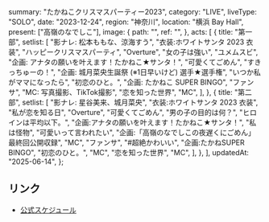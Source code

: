   summary: "たかねこクリスマスパーティー2023",
  category: "LIVE",
  liveType: "SOLO",
  date: "2023-12-24",
  region: "神奈川",
  location: "横浜 Bay Hall",
  present: ["高嶺のなでしこ"],
  image: {
    path: "",
    ref: "",
  },
  acts: [
    {
      title: "第一部",
      setlist: [
        "影ナレ: 松本ももな、涼海すう",
        "衣装:ホワイトサンタ 2023 衣装",
        "ハッピークリスマスパーティ",
        "Overture",
        "女の子は強い",
        "ユメムスビ",
        "企画: アナタの願いを叶えます！たかねこ★サンタ！",
        "可愛くてごめん",
        "すきっちゅーの！",
        "企画: 城月菜央生誕祭 (※1日早いけど) 選手★選手権",
        "いつか私がママになったら",
        "初恋のひと。",
        "企画: たかねこ SUPER BINGO",
        "ファンサ",
        "MC: 写真撮影、TikTok撮影",
        "恋を知った世界",
        "MC",
      ],
    },
    {
      title: "第二部",
      setlist: [
        "影ナレ: 星谷美来、城月菜央",
        "衣装:ホワイトサンタ 2023 衣装",
        "私が恋を知る日",
        "Overture",
        "可愛くてごめん",
        "男の子の目的は何？",
        "ヒロインは平均以下。",
        "企画:アナタの願いを叶えます！たかねこ★サンタ！",
        "私は怪物",
        "可愛いって言われたい",
        "企画:「高嶺のなでしこの夜遅くにごめん」最終回公開収録",
        "MC",
        "ファンサ",
        "#超絶かわいい",
        "企画:たかねSUPER BINGO",
        "初恋のひと。",
        "MC",
        "恋を知った世界",
        "MC",
      ],
    },
  ],
  updatedAt: "2025-06-14",
};

## リンク

- [公式スケジュール](https://takanenonadeshiko.jp/?p=1467)
